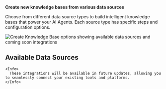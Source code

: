 
**Create new knowledge bases from various data sources**

Choose from different data source types to build intelligent knowledge bases that power your AI Agents. Each source type has specific steps and configuration options.

<Frame>
  <img
    src="/images/dashboard/agent/knowledge/create-kb-options.png"
    alt="Create Knowledge Base options showing available data sources and coming soon integrations"
  />
</Frame>

## Available Data Sources

<Tabs>
  <Tab title="Website">
    <CreateFromWebsite />
  </Tab>

  <Tab title="PDF Documents">
    <CreateFromPDF />
  </Tab>

  <Tab title="CSV Files">
    <CreateFromCSV />
  </Tab>

  <Tab title="Other Sources">
    <CreateFromOtherSources />
    
    <Info>
      These integrations will be available in future updates, allowing you to seamlessly connect your existing tools and platforms.
    </Info>
  </Tab>
</Tabs>
